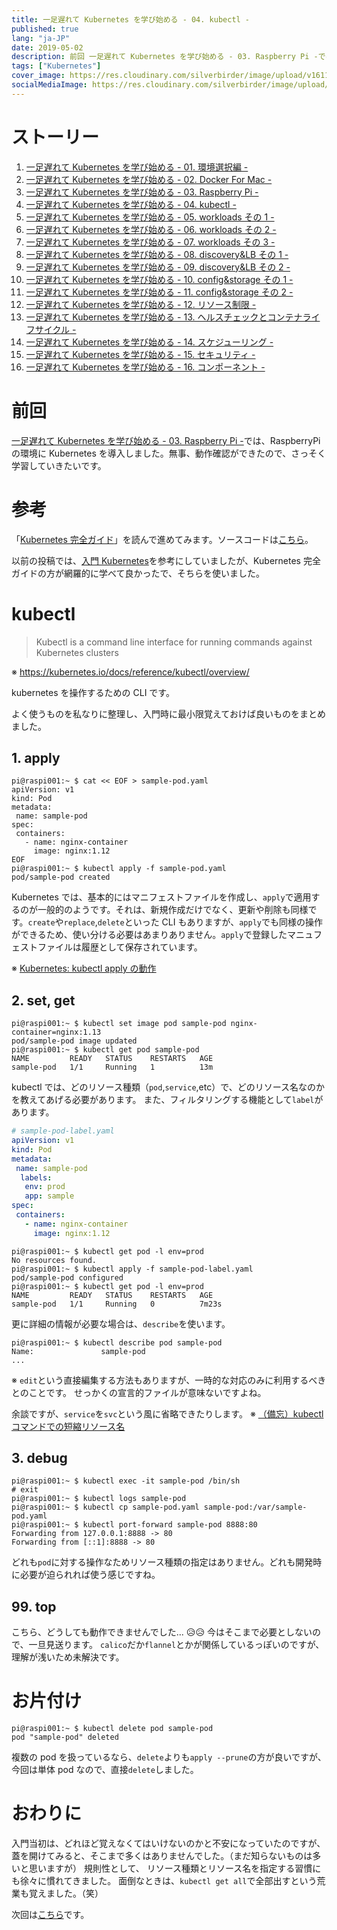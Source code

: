 ```yaml
---
title: 一足遅れて Kubernetes を学び始める - 04. kubectl -
published: true
lang: "ja-JP"
date: 2019-05-02
description: 前回 一足遅れて Kubernetes を学び始める - 03. Raspberry Pi -では、RaspberryPiの環境にKubernetesを導入しました。無事、動作確認ができたので、さっそく学習していきたいです。
tags: ["Kubernetes"]
cover_image: https://res.cloudinary.com/silverbirder/image/upload/v1611128736/silver-birder.github.io/assets/logo.png
socialMediaImage: https://res.cloudinary.com/silverbirder/image/upload/v1611128736/silver-birder.github.io/assets/logo.png
---
```


# ストーリー

1. [一足遅れて Kubernetes を学び始める - 01. 環境選択編 -](../start_the_learning_kubernetes_01/index.mdx)
1. [一足遅れて Kubernetes を学び始める - 02. Docker For Mac -](../start_the_learning_kubernetes_02/index.mdx)
1. [一足遅れて Kubernetes を学び始める - 03. Raspberry Pi -](../start_the_learning_kubernetes_03/index.mdx)
1. [一足遅れて Kubernetes を学び始める - 04. kubectl -](../start_the_learning_kubernetes_04/index.mdx)
1. [一足遅れて Kubernetes を学び始める - 05. workloads その 1 -](../start_the_learning_kubernetes_05/index.mdx)
1. [一足遅れて Kubernetes を学び始める - 06. workloads その 2 -](../start_the_learning_kubernetes_06/index.mdx)
1. [一足遅れて Kubernetes を学び始める - 07. workloads その 3 -](../start_the_learning_kubernetes_07/index.mdx)
1. [一足遅れて Kubernetes を学び始める - 08. discovery&LB その 1 -](../start_the_learning_kubernetes_08/index.mdx)
1. [一足遅れて Kubernetes を学び始める - 09. discovery&LB その 2 -](../start_the_learning_kubernetes_09/index.mdx)
1. [一足遅れて Kubernetes を学び始める - 10. config&storage その 1 -](../start_the_learning_kubernetes_10/index.mdx)
1. [一足遅れて Kubernetes を学び始める - 11. config&storage その 2 -](../start_the_learning_kubernetes_11/index.mdx)
1. [一足遅れて Kubernetes を学び始める - 12. リソース制限 -](../start_the_learning_kubernetes_12/index.mdx)
1. [一足遅れて Kubernetes を学び始める - 13. ヘルスチェックとコンテナライフサイクル -](../start_the_learning_kubernetes_13/index.mdx)
1. [一足遅れて Kubernetes を学び始める - 14. スケジューリング -](../start_the_learning_kubernetes_14/index.mdx)
1. [一足遅れて Kubernetes を学び始める - 15. セキュリティ -](../start_the_learning_kubernetes_15/index.mdx)
1. [一足遅れて Kubernetes を学び始める - 16. コンポーネント -](../start_the_learning_kubernetes_16/index.mdx)

# 前回

[一足遅れて Kubernetes を学び始める - 03. Raspberry Pi -](../start_the_learning_kubernetes_03/index.mdx)では、RaspberryPi の環境に Kubernetes を導入しました。無事、動作確認ができたので、さっそく学習していきたいです。

# 参考

「[Kubernetes 完全ガイド](https://www.amazon.co.jp/Kubernetes%E5%AE%8C%E5%85%A8%E3%82%AC%E3%82%A4%E3%83%89-impress-top-gear-%E9%9D%92%E5%B1%B1/dp/4295004804/)」を読んで進めてみます。ソースコードは[こちら](https://github.com/MasayaAoyama/kubernetes-perfect-guide)。

以前の投稿では、[入門 Kubernetes](https://www.amazon.co.jp/%E5%85%A5%E9%96%80-Kubernetes-Kelsey-Hightower/dp/4873118409/)を参考にしていましたが、Kubernetes 完全ガイドの方が網羅的に学べて良かったで、そちらを使いました。

# kubectl

> Kubectl is a command line interface for running commands against Kubernetes clusters

※ https://kubernetes.io/docs/reference/kubectl/overview/

kubernetes を操作するための CLI です。

よく使うものを私なりに整理し、入門時に最小限覚えておけば良いものをまとめました。

## 1. apply

```shell
pi@raspi001:~ $ cat << EOF > sample-pod.yaml
apiVersion: v1
kind: Pod
metadata:
 name: sample-pod
spec:
 containers:
   - name: nginx-container
     image: nginx:1.12
EOF
pi@raspi001:~ $ kubectl apply -f sample-pod.yaml
pod/sample-pod created
```

Kubernetes では、基本的にはマニフェストファイルを作成し、`apply`で適用するのが一般的のようです。それは、新規作成だけでなく、更新や削除も同様です。`create`や`replace`,`delete`といった CLI もありますが、`apply`でも同様の操作ができるため、使い分ける必要はあまりありません。`apply`で登録したマニュフェストファイルは履歴として保存されています。

※ [Kubernetes: kubectl apply の動作](https://qiita.com/tkusumi/items/0bf5417c865ef716b221)

## 2. set, get

```shell
pi@raspi001:~ $ kubectl set image pod sample-pod nginx-container=nginx:1.13
pod/sample-pod image updated
pi@raspi001:~ $ kubectl get pod sample-pod
NAME         READY   STATUS    RESTARTS   AGE
sample-pod   1/1     Running   1          13m
```

kubectl では、どのリソース種類（`pod`,`service`,etc）で、どのリソース名なのかを教えてあげる必要があります。
また、フィルタリングする機能として`label`があります。

```yaml
# sample-pod-label.yaml
apiVersion: v1
kind: Pod
metadata:
 name: sample-pod
  labels:
   env: prod
   app: sample
spec:
 containers:
   - name: nginx-container
     image: nginx:1.12
```

```shell
pi@raspi001:~ $ kubectl get pod -l env=prod
No resources found.
pi@raspi001:~ $ kubectl apply -f sample-pod-label.yaml
pod/sample-pod configured
pi@raspi001:~ $ kubectl get pod -l env=prod
NAME         READY   STATUS    RESTARTS   AGE
sample-pod   1/1     Running   0          7m23s
```

更に詳細の情報が必要な場合は、`describe`を使います。

```shell
pi@raspi001:~ $ kubectl describe pod sample-pod
Name:               sample-pod
...
```

※ `edit`という直接編集する方法もありますが、一時的な対応のみに利用するべきとのことです。
せっかくの宣言的ファイルが意味ないですよね。

余談ですが、`service`を`svc`という風に省略できたりします。
※ [（備忘）kubectl コマンドでの短縮リソース名](https://qiita.com/nagase/items/3b8f905f432abba15b5a)

## 3. debug

```shell
pi@raspi001:~ $ kubectl exec -it sample-pod /bin/sh
# exit
pi@raspi001:~ $ kubectl logs sample-pod
pi@raspi001:~ $ kubectl cp sample-pod.yaml sample-pod:/var/sample-pod.yaml
pi@raspi001:~ $ kubectl port-forward sample-pod 8888:80
Forwarding from 127.0.0.1:8888 -> 80
Forwarding from [::1]:8888 -> 80
```

どれも`pod`に対する操作なためリソース種類の指定はありません。どれも開発時に必要が迫られれば使う感じですね。

## 99. top

こちら、どうしても動作できませんでした... 😥😥
今はそこまで必要としないので、一旦見送ります。
`calico`だか`flannel`とかが関係しているっぽいのですが、理解が浅いため未解決です。

# お片付け

```shell
pi@raspi001:~ $ kubectl delete pod sample-pod
pod "sample-pod" deleted
```

複数の pod を扱っているなら、`delete`よりも`apply --prune`の方が良いですが、今回は単体 pod なので、直接`delete`しました。

# おわりに

入門当初は、どれほど覚えなくてはいけないのかと不安になっていたのですが、
蓋を開けてみると、そこまで多くはありませんでした。（まだ知らないものは多いと思いますが）
規則性として、 リソース種類とリソース名を指定する習慣にも徐々に慣れてきました。
面倒なときは、`kubectl get all`で全部出すという荒業も覚えました。（笑）

次回は[こちら](../start_the_learning_kubernetes_05/index.mdx)です。
